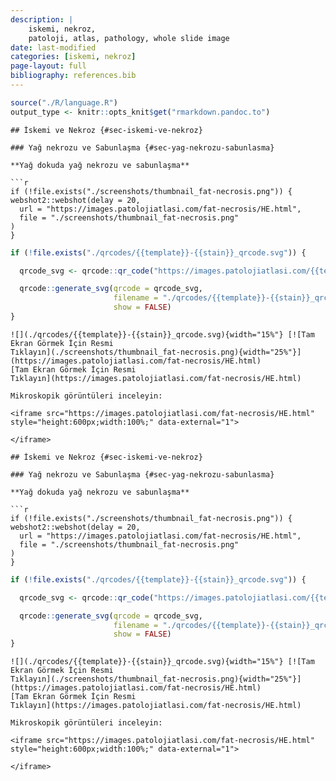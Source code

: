```yaml
---
description: |
    iskemi, nekroz,
    patoloji, atlas, pathology, whole slide image
date: last-modified
categories: [iskemi, nekroz]
page-layout: full
bibliography: references.bib
---
```


```r

source("./R/language.R")
output_type <- knitr::opts_knit$get("rmarkdown.pandoc.to")

```






:::: {.content-hidden when-format="pdf"}





::::





:::: {.content-visible when-format="pdf"}






::::


```asis
## İskemi ve Nekroz {#sec-iskemi-ve-nekroz}
```




:::: {.content-hidden when-format="pdf"}





::::





:::: {.content-visible when-format="pdf"}






::::


```asis
### Yağ nekrozu ve Sabunlaşma {#sec-yag-nekrozu-sabunlasma}
```




:::: {.content-hidden when-format="pdf"}





::::





:::: {.content-visible when-format="pdf"}






::::


```asis
**Yağ dokuda yağ nekrozu ve sabunlaşma**

```r
if (!file.exists("./screenshots/thumbnail_fat-necrosis.png")) {
webshot2::webshot(delay = 20,
  url = "https://images.patolojiatlasi.com/fat-necrosis/HE.html",
  file = "./screenshots/thumbnail_fat-necrosis.png"
)
}
```



```r
if (!file.exists("./qrcodes/{{template}}-{{stain}}_qrcode.svg")) {

  qrcode_svg <- qrcode::qr_code("https://images.patolojiatlasi.com/{{template}}/{{stain}}.html")

  qrcode::generate_svg(qrcode = qrcode_svg,
                       filename = "./qrcodes/{{template}}-{{stain}}_qrcode.svg",
                       show = FALSE)
}
```





:::: {.content-hidden when-format="pdf"}





::::





:::: {.content-visible when-format="pdf"}






::::


```asis
![](./qrcodes/{{template}}-{{stain}}_qrcode.svg){width="15%"} [![Tam Ekran Görmek İçin Resmi
Tıklayın](./screenshots/thumbnail_fat-necrosis.png){width="25%"}](https://images.patolojiatlasi.com/fat-necrosis/HE.html)
[Tam Ekran Görmek İçin Resmi
Tıklayın](https://images.patolojiatlasi.com/fat-necrosis/HE.html)
```


```asis

Mikroskopik görüntüleri inceleyin:

<iframe src="https://images.patolojiatlasi.com/fat-necrosis/HE.html" style="height:600px;width:100%;" data-external="1">

</iframe>
```


```asis
## İskemi ve Nekroz {#sec-iskemi-ve-nekroz}
```

```asis
### Yağ nekrozu ve Sabunlaşma {#sec-yag-nekrozu-sabunlasma}
```

```asis
**Yağ dokuda yağ nekrozu ve sabunlaşma**

```r
if (!file.exists("./screenshots/thumbnail_fat-necrosis.png")) {
webshot2::webshot(delay = 20,
  url = "https://images.patolojiatlasi.com/fat-necrosis/HE.html",
  file = "./screenshots/thumbnail_fat-necrosis.png"
)
}
```



```r
if (!file.exists("./qrcodes/{{template}}-{{stain}}_qrcode.svg")) {

  qrcode_svg <- qrcode::qr_code("https://images.patolojiatlasi.com/{{template}}/{{stain}}.html")

  qrcode::generate_svg(qrcode = qrcode_svg,
                       filename = "./qrcodes/{{template}}-{{stain}}_qrcode.svg",
                       show = FALSE)
}
```



```asis
![](./qrcodes/{{template}}-{{stain}}_qrcode.svg){width="15%"} [![Tam Ekran Görmek İçin Resmi
Tıklayın](./screenshots/thumbnail_fat-necrosis.png){width="25%"}](https://images.patolojiatlasi.com/fat-necrosis/HE.html)
[Tam Ekran Görmek İçin Resmi
Tıklayın](https://images.patolojiatlasi.com/fat-necrosis/HE.html)
```


```asis

Mikroskopik görüntüleri inceleyin:

<iframe src="https://images.patolojiatlasi.com/fat-necrosis/HE.html" style="height:600px;width:100%;" data-external="1">

</iframe>
```

